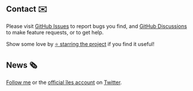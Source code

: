 [twitter]: https://twitter.com/ilesjs
[follow me]:  https://twitter.com/MaximoMussini
[GitHub Issues]: https://github.com/ElMassimo/iles/issues
[GitHub Discussions]: https://github.com/ElMassimo/iles/discussions
[project]: https://github.com/ElMassimo/iles

## Contact ✉️

Please visit [GitHub Issues] to report bugs you find, and [GitHub Discussions] to make feature requests, or to get help.

Show some love by [⭐️ starring the project][project] if you find it useful!

## News 🗞

[Follow me] or the [official îles account][twitter] on [Twitter].
